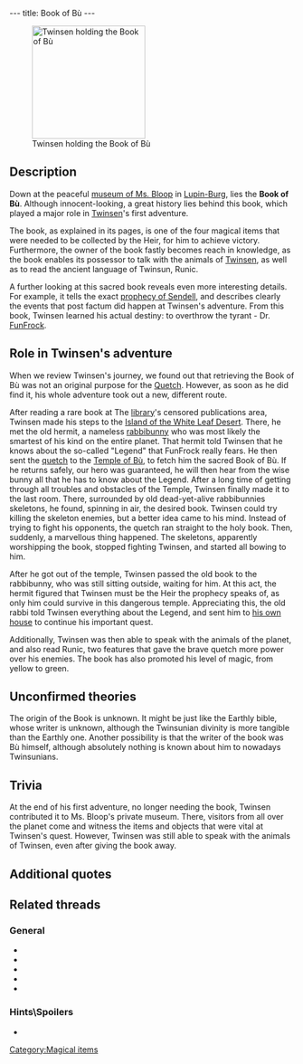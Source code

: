 ---
title: Book of Bù
---

[[Image:Screenshot-lba1-movies-04_temple_of_bu-01.jpg|right|200px|thumb|Twinsen holding the Book of Bù]]

{{Quote|
Quote=The day will come when someone from the present or future species will rise up and say, 'This world is mine from now on, and the key to all powers belongs to me!' This day will surely come because avarice and violence harbor in the hearts of all species of the universe. If the peril on this day is too great, the Chosen One will come forth. He will rise up against the tyrant and overthrow him. He will free and reunite the people, because throughout the years, the Chosen One's ancestors will have prepared him for his victory. They will have left information and weapons in his dwelling. The Chosen One, also known as the Heir, will, however, have to gather together four magical symbols if he hopes to be victorious: the Tunic, the Book of Bש, Sendell's Medallion and a Flask of Clear Water. On the day of peril Sendell will visit the Heir in his sleep and announce the coming of the final combat. The Heir will then have to go to the Well of Sendell where the goddess will endow her powers on him!|
Character=Book of Bù}}

==Description==
Down at the peaceful [[Miss Bloop's Private Museum|museum of Ms. Bloop]] in [[Lupin-Burg]], lies the '''Book of Bù'''. Although innocent-looking, a great history lies behind this book, which played a major role in [[Twinsen]]'s first adventure.

The book, as explained in its pages, is one of the four magical items that were needed to be collected by the Heir, for him to achieve victory. Furthermore, the owner of the book fastly becomes reach in knowledge, as the book enables its possessor to talk with the animals of [[Twinsen]], as well as to read the ancient language of Twinsun, Runic.

A further looking at this sacred book reveals even more interesting details. For example, it tells the exact [[prophecy of Sendell]], and describes clearly the events that post factum did happen at Twinsen's adventure. From this book, Twinsen learned his actual destiny: to overthrow the tyrant - Dr. [[FunFrock]].

==Role in Twinsen's adventure==
When we review Twinsen's journey, we found out that retrieving the Book of Bù was not an original purpose for the [[Quetch]]. However, as soon as he did find it, his whole adventure took out a new, different route.

After reading a rare book at The [[library]]'s censored publications area, Twinsen made his steps to the [[Island of the White Leaf Desert]]. There, he met the old hermit, a nameless [[rabbibunny]] who was most likely the smartest of his kind on the entire planet. That hermit told Twinsen that he knows about the so-called "Legend" that FunFrock really fears. He then sent the [[quetch]] to the [[Temple of Bù]], to fetch him the sacred Book of Bù. If he returns safely, our hero was guaranteed, he will then hear from the wise bunny all that he has to know about the Legend. After a long time of getting through all troubles and obstacles of the Temple, Twinsen finally made it to the last room. There, surrounded by old dead-yet-alive rabbibunnies skeletons, he found, spinning in air, the desired book. Twinsen could try killing the skeleton enemies, but a better idea came to his mind. Instead of trying to fight his opponents, the quetch ran straight to the holy book. Then, suddenly, a marvellous thing happened. The skeletons, apparently worshipping the book, stopped fighting Twinsen, and started all bowing to him.

After he got out of the temple, Twinsen passed the old book to the rabbibunny, who was still sitting outside, waiting for him. At this act, the hermit figured that Twinsen must be the Heir the prophecy speaks of, as only him could survive in this dangerous temple. Appreciating this, the old rabbi told Twinsen everything about the Legend, and sent him to [[Twinsen's house|his own house]] to continue his important quest.

Additionally, Twinsen was then able to speak with the animals of the planet, and also read Runic, two features that gave the brave quetch more power over his enemies. The book has also promoted his level of magic, from yellow to green.

==Unconfirmed theories==
The origin of the Book is unknown. It might be just like the Earthly bible, whose writer is unknown, although the Twinsunian divinity is more tangible than the Earthly one. Another possibility is that the writer of the book was Bù himself, although absolutely nothing is known about him to nowadays Twinsunians.

==Trivia==
At the end of his first adventure, no longer needing the book, Twinsen contributed it to Ms. Bloop's private museum. There, visitors from all over the planet come and witness the items and objects that were vital at Twinsen's quest. However, Twinsen was still able to speak with the animals of Twinsen, even after giving the book away.

==Additional quotes==
{{Quote|
Quote=This book is a keeper of knowledge. It allows you to read the rocks and to talk to the animals.|
Character=Description at Temple of Bù}}
{{Quote|
Quote= Book of Bù (and PROPHECY). (ENTER) key. Used to read the prophecy. With this magical symbol, you have just earned the second level of power. You can now also read runes and talk to animals.|
Character=Official description}}
{{Quote|
Quote= Very strange indeed. I'm just an old fool who would like to grow flowers in the desert, but... I know about this Legend that Dr. FunFrock forbade. I'll tell you what I know if you bring me a sacred book. It is in the Temple of Bù which was buried by a violent sand storm. You can still get in, however, through one of the ventilation shafts still visible just behind me. But be careful: there is danger everywhere!|
Character=The old rabbibunny}}
{{Quote|
Quote= Only the Heir could have survived in that Temple! You are the Chosen One that the prophecy spoke of. You are worthy of keeping the Book of Bù, Twinsen. It will allow you to decipher the runes and to speak to the animals. The prophecy that must be accomplished is also revealed in its pages: you must overthrow Dr. FunFrock, the despot who has destroyed the harmony that once existed on this planet. In my dreams, I saw him profaning the Well of Sendell, which caused the immediate destruction of this world. You must go to the Well of Sendell to save us from Dr. FunFrock. I don't know where this well is, but your ancestors must have left instructions for you, somewhere in your home.|
Character=The old rabbibunny}}
{{Quote|
Quote=Book of Bù. It allows me to speak with the animals of Twinsun.|
Character=Twinsen}}

==Related threads==
===General===
* {{thread|id=8325|title=Book of Bu}}
* {{thread|id=7201|title=Eh...}}
* {{thread|id=6382|title=LBA loophole thread}}
* {{thread|id=6013|title=Future species?}}
* {{thread|id=5932|title=LBA2 Mysteries}}

===Hints\Spoilers===
* {{thread|id=1611|title=LBA 1 Help!!!!!!!}}

[[Category:Magical items]]